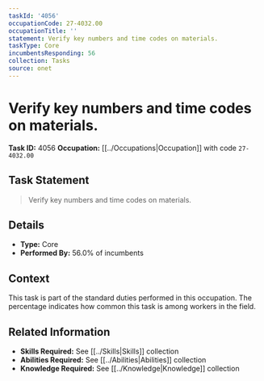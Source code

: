 ```yaml
---
taskId: '4056'
occupationCode: 27-4032.00
occupationTitle: ''
statement: Verify key numbers and time codes on materials.
taskType: Core
incumbentsResponding: 56
collection: Tasks
source: onet
---
```

# Verify key numbers and time codes on materials.

**Task ID:** 4056
**Occupation:** [[../Occupations|Occupation]] with code `27-4032.00`

## Task Statement

> Verify key numbers and time codes on materials.

## Details

- **Type:** Core
- **Performed By:** 56.0% of incumbents

## Context

This task is part of the standard duties performed in this occupation. The percentage indicates how common this task is among workers in the field.

## Related Information

- **Skills Required:** See [[../Skills|Skills]] collection
- **Abilities Required:** See [[../Abilities|Abilities]] collection
- **Knowledge Required:** See [[../Knowledge|Knowledge]] collection
